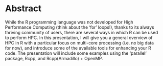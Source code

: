 # 

# Abstract

While the R programming language was not developed for High Performance Computing (think about the ‘for’ loops!), thanks to its always thriving community of users, there are several ways in which R can be used to perform HPC. In this presentation, I will give you a general overview of HPC in R with a particular focus on multi-core processing (i.e. no big data for now), and introduce some of the available tools for enhancing your R code. The presentation will include some examples using the 'parallel' package,  Rcpp, and Rcpp(Armadillo) + OpenMP.
